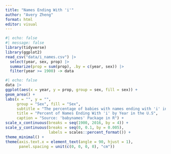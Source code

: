 ```yaml
---
title: "Names Ending With 'i'"
author: "Avery Zheng"
format: html
editor: visual
---
```


```r
#| echo: false
#| message: false
library(tidyverse)
library(ggplot2)
read_csv("data/i_names.csv") |>
  select(year, sex, prop) |>
  summarize(prop = sum(prop), .by = c(year, sex)) |>
  filter(year >= 1900) -> data
```

```r
#| echo: false
data |>
ggplot(aes(x = year, y = prop, group = sex, fill = sex)) +
geom_area() +
labs(x = "", y = "",
     group = "Sex", fill = "Sex",
     subtitle = "The percentage of babies with names ending with 'i' increased dramatically",
     title = "Percent of Names Ending With 'i' by Year in the U.S",
     caption = "Source: 'babynames' Package in R") +
scale_x_continuous(breaks = seq(1900, 2016, by = 4)) +
scale_y_continuous(breaks = seq(0, 0.1, by = 0.005),
                   labels = scales::percent_format()) +
theme_minimal() +
theme(axis.text.x = element_text(angle = 90, hjust = 1),
      panel.spacing = unit(c(0, 0, 0, 0), "cm"))
```

